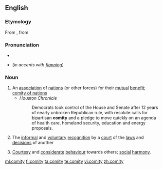 ==English==

===Etymology===
From {{etyl|la|en}} {{term|comitas|lang=la}}, from {{term|comis||lang=la|courteous}}

===Pronunciation===
* {{IPA|/'kɒmɪti/}}
* {{homophones|comedy}} (''in accents with [[flapping]]'')

===Noun===
{{en-noun|comities}}

# An [[association]] of [[nation]]s (or other forces) for their [[mutual]] [[benefit]]; [[comity of nations]]
#* ''Houston Chronicle''
#*: Democrats took control of the House and Senate after 12 years of nearly unbroken Republican rule, with resolute calls for bipartisan '''comity''' and a pledge to move quickly on an agenda of health care, homeland security, education and energy proposals.
# {{legal}} The [[informal]] and [[voluntary]] [[recognition]] by a [[court]] of the [[law]]s and [[decision]]s of another
# [[courtesy|Courtesy]] and [[considerate]] [[behaviour]] towards others; [[social]] [[harmony]].

[[ml:comity]]
[[fi:comity]]
[[ta:comity]]
[[te:comity]]
[[vi:comity]]
[[zh:comity]]